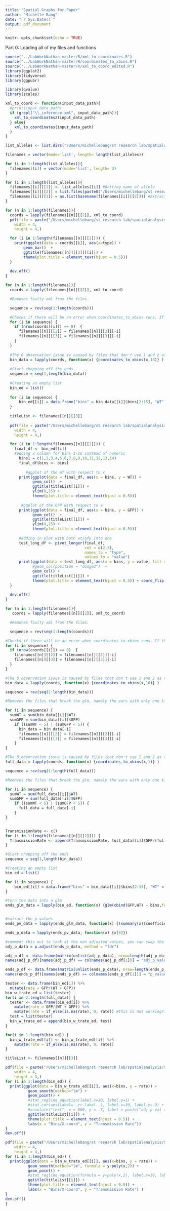 ```yaml
---
title: "Spatial Graphs for Paper"
author: "Michelle Bang"
date: "`r Sys.Date()`"
output: pdf_document
---
```


```r
knitr::opts_chunk$set(echo = TRUE)
```

Part 0: Loading all of my files and functions

```r
source("../LabWorkNathan-master/R/xml_to_coordinates.R")
source("../LabWorkNathan-master/R/coordinates_to_xbins.R")
source("../LabWorkNathan-master/R/xml_to_coord_edited.R")
library(ggplot2)
library(tidyverse)
library(ggpubr)
```

```r
library(qvalue)
library(scales)
```

```r
xml_to_coord <- function(input_data_path){
  #print(input_data_path)
  if (grepl("\\_inference.xml", input_data_path)){
    xml_to_coordinates2(input_data_path)
  } else{
    xml_to_coordinates(input_data_path)
  }
}
```

```r
list_alleles <- list.dirs("/Users/michellebang/st research lab/spatialanalysis/SpatialAnalysisMichelle/SpatialAnalysis_Alleles_AmbigAdjust", full.names = FALSE, recursive = FALSE)
```

```r
filenames = vector(mode='list', length= length(list_alleles))
```

```r
for (i in 1:length(list_alleles)){
  filenames[[i]] = vector(mode='list', length= 3)
}
```

```r
for (i in 1:length(list_alleles)){
  filenames[[i]][[1]] <- list_alleles[[i]] #Getting name of allele
  filenames[[i]][[2]] = list.files(paste0("/Users/michellebang/st research lab/spatialanalysis/SpatialAnalysisMichelle/SpatialAnalysis_Alleles_AmbigAdjust/", list_alleles[[i]]), pattern="*.xml", full.names=TRUE) #Getting path to observation.
  filenames[[i]][[3]] = as.list(basename(filenames[[i]][[2]])) #Extracting the name of obs.
}
```


```r
for (n in 1:length(filenames)){
  coords = lapply(filenames[[n]][[2]], xml_to_coord)
  pdf(file = paste("/Users/michellebang/st research lab/spatialanalysis/SpatialAnalysisMichelle/spatial_graphs_files/", filenames[[n]][[1]], "_basic.pdf", sep = ""),
    width = 4,
    height = 4,)

  for (i in 1:length(filenames[[n]][[2]])) {
    print(ggplot(data = coords[[i]], aes(x=type)) +
        geom_bar()  +
        ggtitle(filenames[[n]][[3]][[i]]) + 
        theme(plot.title = element_text(hjust = 0.5)))
  }
  
  dev.off()
}

```

```r
for (n in 1:length(filenames)){
  coords = lapply(filenames[[n]][[2]], xml_to_coord)

  #Removes faulty xml from the files. 

  sequence = rev(seq(1:length(coords)))

  #Checks if there will be an error when coordinates_to_xbins runs. If there is, it removes it from filenames 
  for (i in sequence) {
    if (nrow(coords[[i]]) == 0)  {
      filenames[[n]][[2]] = filenames[[n]][[2]][-i]
      filenames[[n]][[3]] = filenames[[n]][[3]][-i]
    }
  }
  
  #The 0 observation issue is caused by files that don't use 1 and 2 as their marker numbers which is a requirement for xml_to_coordinates
  bin_data = lapply(coords, function(x) {coordinates_to_xbins(x,16)} )
  
  #Start chopping off the ends
  sequence = seq(1,length(bin_data))
  
  #Creating an empty list
  bin_ed = list()
  
  for (i in sequence) {
      bin_ed[[i]] = data.frame("bins" = bin_data[[i]]$bins[2:15], "WT" = bin_data[[i]]$WT[2:15] , "GFP" = bin_data[[i]]$GFP[2:15])
  }
  
  titleList <- filenames[[n]][[3]]
  
  pdf(file = paste("/Users/michellebang/st research lab/spatialanalysis/SpatialAnalysisMichelle/spatial_graphs_files/", filenames[[n]][[1]], "_graphs.pdf", sep = ""),
    width = 4,
    height = 4,)

  for (i in 1:length(filenames[[n]][[2]])) {
    final_df <- bin_ed[[i]]
    #adding a column for bins 1-16 instead of numeric
      bins1 = c(1,2,3,4,5,6,7,8,9,10,11,12,13,14)
      final_df$bins <- bins1
        
         #ggplot of the WT with respect to x
      print(ggplot(data = final_df, aes(x = bins, y = WT)) +
            geom_col()  +
            ggtitle(titleList[[i]]) +
            ylim(0,15) +
            theme(plot.title = element_text(hjust = 0.5)))
       
       #ggplot of the GFP with respect to x
      print(ggplot(data = final_df, aes(x = bins, y = GFP)) +
            geom_col()  +
            ggtitle(titleList[[i]]) +
            ylim(0,15) +
            theme(plot.title = element_text(hjust = 0.5)))
      
      #adding in plot with both wt/gfp into one
      test_long_df <- pivot_longer(final_df, 
                                   col = c(2,3),
                                   names_to = "type",
                                   values_to = "value")
      print(ggplot(data = test_long_df, aes(x = bins, y = value, fill = type)) +
            #geom_col(position = "dodge2")  +
            geom_col() +
            ggtitle(titleList[[i]]) +
            theme(plot.title = element_text(hjust = 0.5)) + coord_flip())
  }
  
  dev.off()
}
```

```r
for (n in 1:length(filenames)){
   coords = lapply(filenames[[n]][[2]], xml_to_coord)

  #Removes faulty xml from the files. 

  sequence = rev(seq(1:length(coords)))

#Checks if there will be an error when coordinates_to_xbins runs. If there is, it removes it from filenames 
for (i in sequence) {
  if (nrow(coords[[i]]) == 0)  {
    filenames[[n]][[2]] = filenames[[n]][[2]][-i]
    filenames[[n]][[3]] = filenames[[n]][[3]][-i]
  }
}

#The 0 observation issue is caused by files that don't use 1 and 2 as their marker numbers which is a requirement for xml_to_coordinates
bin_data = lapply(coords, function(x) {coordinates_to_xbins(x,16)} )

sequence = rev(seq(1:length(bin_data)))

#Removes the files that break the glm, namely the ears with only one kind of kernel allele. At most removes the cases with very few WT or GFP which are by definition odd ears. 

for (i in sequence) {
  sumWT = sum(bin_data[[i]]$WT)
  sumGFP = sum(bin_data[[i]]$GFP)
    if ((sumWT < 5) | (sumGFP < 5)) {
      bin_data = bin_data[-i]
      filenames[[n]][[2]] = filenames[[n]][[2]][-i]
      filenames[[n]][[3]] = filenames[[n]][[3]][-i]
    }
}

#The 0 observation issue is caused by files that don't use 1 and 2 as their marker numbers which is a requirement for xml_to_coordinates
full_data = lapply(coords, function(x) {coordinates_to_xbins(x,1)} )

sequence = rev(seq(1:length(full_data)))

#Removes the files that break the glm, namely the ears with only one kind of kernel allele. At most removes the cases with very few WT or GFP which are by definition odd ears. 

for (i in sequence) {
  sumWT = sum(full_data[[i]]$WT)
  sumGFP = sum(full_data[[i]]$GFP)
    if ((sumWT < 5) | (sumGFP < 5)) {
      full_data = full_data[-i]
    }
}


TransmissionRate <- c()
for (i in 1:length(filenames[[n]][[2]])) {
  TransmissionRate <- append(TransmissionRate, full_data[[i]]$GFP/(full_data[[i]]$GFP + full_data[[i]]$WT))
}

#Start chopping off the ends
sequence = seq(1,length(bin_data))

#Creating an empty list
bin_ed = list()

for (i in sequence) {
    bin_ed[[i]] = data.frame("bins" = bin_data[[i]]$bins[2:15], "WT" = bin_data[[i]]$WT[2:15] , "GFP" = bin_data[[i]]$GFP[2:15])
}

#turn the data into a glm
ends_glm_data = lapply(bin_ed, function(x) {glm(cbind(GFP,WT) ~ bins,family = quasibinomial(link = "logit"), data = x)})


#extract the p values
ends_pv_data = lapply(ends_glm_data, function(x) {(summary(x)$coefficients)})

ends_p_data = lapply(ends_pv_data, function(x) {x[8]})

#comment this out to look at the non adjusted values, you can swap the method by changing 'method = fdr'
adj_p_data = p.adjust(ends_p_data, method = "fdr")

adj_p_df <- data.frame(matrix(unlist(adj_p_data), nrow=length(adj_p_data), byrow=T))
names(adj_p_df)[names(adj_p_df) == colnames(adj_p_df[1])] = "adj_p_value"

ends_p_df <- data.frame(matrix(unlist(ends_p_data), nrow=length(ends_p_data), byrow=T))
names(ends_p_df)[names(ends_p_df) == colnames(ends_p_df[1])] = "p_value"

tester <- data.frame(bin_ed[1]) %>%
  mutate(rate = GFP/(WT + GFP))
bin_w_trate_ed = list(tester)
for(i in 2:length(full_data)) {
  tester <- data.frame(bin_ed[i]) %>%
    mutate(rate = GFP/(WT + GFP)) %>%
    mutate(rate = if_else(is.na(rate), 0, rate)) #this is not working?? so extra check down below
  test = list(tester)
  bin_w_trate_ed = append(bin_w_trate_ed, test)
}

for(i in 1:length(bin_ed)) {
  bin_w_trate_ed[[i]] <- bin_w_trate_ed[[i]] %>%
    mutate(rate = if_else(is.na(rate), 0, rate))
}

titleList <- filenames[[n]][[3]]

pdf(file = paste("/Users/michellebang/st research lab/spatialanalysis/SpatialAnalysisMichelle/spatial_graphs_files/", filenames[[n]][[1]], "_xcoordsbytr_linear_ends.pdf", sep = ""),
    width = 4,
    height = 4,)
for (i in 1:length(bin_ed)) {
  print(ggplot(data = bin_w_trate_ed[[i]], aes(x=bins, y = rate)) +
          geom_smooth(method="lm") +
          geom_point() +
          #stat_regline_equation(label.x=30, label.y=1) +
          #stat_cor(aes(label=..rr.label..), label.x=30, label.y=.9) +
          #annotate("text", x = 600, y = .7, label = paste("adj p-val =", adj_p_df[i,1], sep = " "), size = 4) +
          ggtitle(titleList[[i]]) + 
          theme(plot.title = element_text(hjust = 0.5)) +
          labs(x = "Bins/X-coord", y = "Transmission Rate"))
}
dev.off()

pdf(file = paste("/Users/michellebang/st research lab/spatialanalysis/SpatialAnalysisMichelle/spatial_graphs_files/", filenames[[n]][[1]], "_xcoordsbytr_quad_ends.pdf", sep = ""),
    width = 4,
    height = 4,)
for (i in 1:length(bin_ed)) {
  print(ggplot(data = bin_w_trate_ed[[i]], aes(x=bins, y = rate)) +
          geom_smooth(method="lm", formula = y~poly(x,2)) +
          geom_point() +
          #stat_regline_equation(formula = y~poly(x,2), label.x=30, label.y=1, aes(label= paste(..eq.label.., ..rr.label.., sep = "~~~~"))) +
          ggtitle(titleList[[i]]) + 
          theme(plot.title = element_text(hjust = 0.5)) +
          labs(x = "Bins/X-coord", y = "Transmission Rate") )
}
dev.off()
}
```

